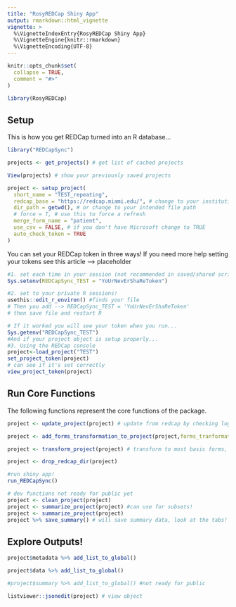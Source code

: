```yaml
---
title: "RosyREDCap Shiny App"
output: rmarkdown::html_vignette
vignette: >
  %\VignetteIndexEntry{RosyREDCap Shiny App}
  %\VignetteEngine{knitr::rmarkdown}
  %\VignetteEncoding{UTF-8}
---
```


```r
knitr::opts_chunk$set(
  collapse = TRUE,
  comment = "#>"
)
```

```r
library(RosyREDCap)
```

## Setup

This is how you get REDCap turned into an R database...

```r
library("REDCapSync")

projects <- get_projects() # get list of cached projects

View(projects) # show your previously saved projects

project <- setup_project(
  short_name = "TEST_repeating",
  redcap_base = "https://redcap.miami.edu/", # change to your institutions link
  dir_path = getwd(), # or change to your intended file path
  # force = T, # use this to force a refresh
  merge_form_name = "patient",
  use_csv = FALSE, # if you don't have Microsoft change to TRUE
  auto_check_token = TRUE
)
```

You can set your REDCap token in three ways! If you need more help setting your tokens see this article --> placeholder

```r
#1. set each time in your session (not recommended in saved/shared scripts!)
Sys.setenv(REDCapSync_TEST = "YoUrNevErShaReToken")

#2. set to your private R sessions!
usethis::edit_r_environ() #finds your file
# Then you add --> REDCapSync_TEST = 'YoUrNevErShaReToken'
# then save file and restart R

# If it worked you will see your token when you run...
Sys.getenv("REDCapSync_TEST")
#And if your project object is setup properly...
#3. Using the REDCap console
project<-load_project("TEST")
set_project_token(project)
# can see if it's set correctly
view_project_token(project)
```

## Run Core Functions

The following functions represent the core functions of the package.

```r

project <- update_project(project) # update from redcap by checking log and using saved object 

project <- add_forms_transformation_to_project(project,forms_tranformation = default_forms_transformation(project))

project <- transform_project(project) # transform to most basic forms, can be modified

project <- drop_redcap_dir(project)

#run shiny app!
run_REDCapSync()

# dev functions not ready for public yet
project <- clean_project(project)
project <- summarize_project(project) #can use for subsets!
project <- summarize_project(project)
project %>% save_summary() # will save summary data, look at the tabs!
```

## Explore Outputs!


```r

project$metadata %>% add_list_to_global()

project$data %>% add_list_to_global()

#project$summary %>% add_list_to_global() #not ready for public

listviewer::jsonedit(project) # view object
```
